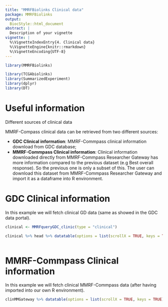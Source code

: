 ```yaml
---
title: "MMRFBiolinks Clinical data"
package: MMRFBiolinks
output:
  BiocStyle::html_document
abstract: |
  Description of your vignette
vignette: |
  %\VignetteIndexEntry{4. Clinical data}
  %\VignetteEngine{knitr::rmarkdown}
  %\VignetteEncoding{UTF-8}
---
```



```r
library(MMRFBiolinks)
```

```r
library(TCGAbiolinks)
library(SummarizedExperiment)
library(dplyr)
library(DT)
```


#  Useful information

<div class="panel panel-info">
<div class="panel-heading">Different sources of clinical data</div>
<div class="panel-body">

MMRF-Compass clinical data can be retrieved from two different sources:

    
 - **GDC Clinical information**: MMRF-Commpass clinical information download from GDC database;
 - **MMRF-Commpass Clinical information**: Clinical information downloaded directly from MMRF-Commpass Researcher Gateway has more information compared to the previous dataset (e.g Best overall response). So the previous one is only a subset of this. The user can download this dataset from MMRF-Commpass Researcher Gateway and import it as a dataframe into R environment.



</div>
</div>

# GDC Clinical information
In this example we will fetch clinical GD data (same as showed in the GDC data portal).

```r
clinical <- MMRFqueryGDC_clinic(type = "clinical")
```

```r
clinical %>% head %>% datatable(options = list(scrollX = TRUE, keys = TRUE))
 

```

# MMRF-Commpass Clinical information
In this example we will fetch clinical MMRF-Commpass data (after having imported into our own R environment).

```r


clinMMGateway %>% datatable(options = list(scrollX = TRUE, keys = TRUE))

```



